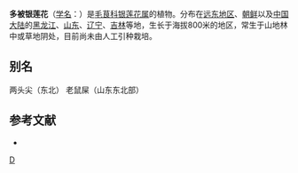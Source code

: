 {{Speciesbox 
| taxon = Anemone raddeana
| authority = Regel
}}
'''多被银莲花'''（[[学名|学名]]：{{lang|la|''Anemone raddeana''}}）是[[毛茛科|毛茛科]][[银莲花属|银莲花属]]的植物。分布在[[远东地区|远东地区]]、[[朝鲜|朝鲜]]以及[[中国大陆|中国大陆]]的[[黑龙江|黑龙江]]、[[山东|山东]]、[[辽宁|辽宁]]、[[吉林|吉林]]等地，生长于海拔800米的地区，常生于山地林中或草地阴处，目前尚未由人工引种栽培。

== 别名 ==
两头尖（东北） 老鼠屎（山东东北部）

== 参考文献 ==
<div class="references-small">
* {{cite web| url =http://www.bioinfo.cn/db05/KmzwSpecies.php?action=view&id=18248| title =多被银莲花| work =《中国高等植物数据库全库》| publisher =中国科学院微生物研究所| author =昆明植物研究所| accessdate =2009-02-25| deadurl =yes| archiveurl =https://web.archive.org/web/20160305052928/http://www.bioinfo.cn/db05/KmzwSpecies.php?action=view&id=18248| archivedate =2016-03-05}}
</div>
{{Taxonbar|from=Q10933113}}

[[Category:银莲花属|D]]


{{植物小作品}}